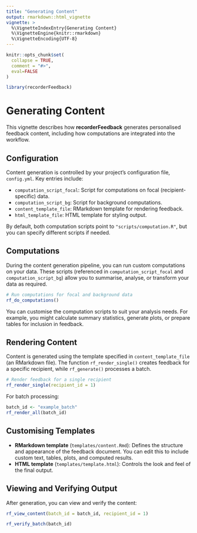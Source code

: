 ```yaml
---
title: "Generating Content"
output: rmarkdown::html_vignette
vignette: >
  %\VignetteIndexEntry{Generating Content}
  %\VignetteEngine{knitr::rmarkdown}
  %\VignetteEncoding{UTF-8}
---
```


```r
knitr::opts_chunk$set(
  collapse = TRUE,
  comment = "#>",
  eval=FALSE
)
```

```r
library(recorderFeedback)
```

# Generating Content

This vignette describes how **recorderFeedback** generates personalised feedback content, including how computations are integrated into the workflow.

## Configuration

Content generation is controlled by your project's configuration file, `config.yml`. Key entries include:

- `computation_script_focal`: Script for computations on focal (recipient-specific) data.
- `computation_script_bg`: Script for background computations.
- `content_template_file`: RMarkdown template for rendering feedback.
- `html_template_file`: HTML template for styling output.

By default, both computation scripts point to `"scripts/computation.R"`, but you can specify different scripts if needed.

## Computations

During the content generation pipeline, you can run custom computations on your data. These scripts (referenced in `computation_script_focal` and `computation_script_bg`) allow you to summarise, analyse, or transform your data as required.

```r
# Run computations for focal and background data
rf_do_computations()
```

You can customise the computation scripts to suit your analysis needs. For example, you might calculate summary statistics, generate plots, or prepare tables for inclusion in feedback.

## Rendering Content

Content is generated using the template specified in `content_template_file` (an RMarkdown file). The function `rf_render_single()` creates feedback for a specific recipient, while `rf_generate()` processes a batch.

```r
# Render feedback for a single recipient
rf_render_single(recipient_id = 1)
```

For batch processing:

```r
batch_id <- "example_batch"
rf_render_all(batch_id)
```

## Customising Templates

- **RMarkdown template** (`templates/content.Rmd`): Defines the structure and appearance of the feedback document. You can edit this to include custom text, tables, plots, and computed results.
- **HTML template** (`templates/template.html`): Controls the look and feel of the final output.

## Viewing and Verifying Output

After generation, you can view and verify the content:

```r
rf_view_content(batch_id = batch_id, recipient_id = 1)
```

```r
rf_verify_batch(batch_id)
```
